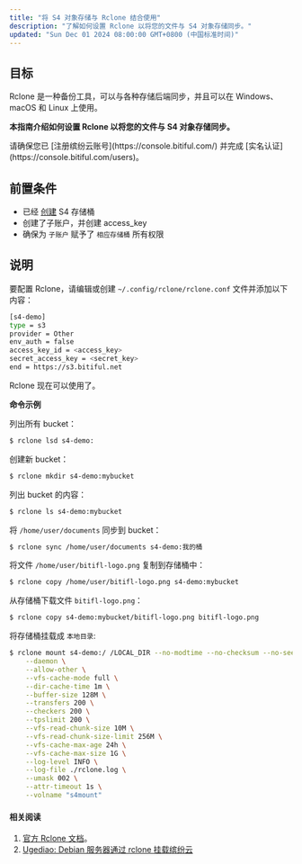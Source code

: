 ```yaml
---
title: "将 S4 对象存储与 Rclone 结合使用"
description: "了解如何设置 Rclone 以将您的文件与 S4 对象存储同步。"
updated: "Sun Dec 01 2024 08:00:00 GMT+0800 (中国标准时间)"
---
```


## 目标

Rclone 是一种备份工具，可以与各种存储后端同步，并且可以在 Windows、macOS 和 Linux 上使用。

**本指南介绍如何设置 Rclone 以将您的文件与 S4 对象存储同步。**

<Tip>
  请确保您已 [注册缤纷云账号](https://console.bitiful.com/) 并完成 [实名认证](https://console.bitiful.com/users)。
</Tip>

## 前置条件

- 已经 [创建](/bitiful-s4/handbook/quick-start) S4 存储桶
- 创建了子账户，并创建 access_key
- 确保为 `子账户` 赋予了 `相应存储桶` 所有权限

## 说明

要配置 Rclone，请编辑或创建 `~/.config/rclone/rclone.conf` 文件并添加以下内容：

```bash
[s4-demo] 
type = s3 
provider = Other 
env_auth = false 
access_key_id = <access_key> 
secret_access_key = <secret_key> 
end = https://s3.bitiful.net
```

Rclone 现在可以使用了。

**命令示例**

列出所有 bucket：

```bash
$ rclone lsd s4-demo: 
```

创建新 bucket：

```bash
$ rclone mkdir s4-demo:mybucket 
```

列出 bucket 的内容：

```bash
$ rclone ls s4-demo:mybucket 
```

将 `/home/user/documents` 同步到 bucket：

```bash
$ rclone sync /home/user/documents s4-demo:我的桶
```

将文件 `/home/user/bitifl-logo.png` 复制到存储桶中：

```bash
$ rclone copy /home/user/bitifl-logo.png s4-demo:mybucket
```

从存储桶下载文件 `bitifl-logo.png`：

```bash
$ rclone copy s4-demo:mybucket/bitifl-logo.png bitifl-logo.png 
```

将存储桶挂载成 `本地目录`:

```bash
$ rclone mount s4-demo:/ /LOCAL_DIR --no-modtime --no-checksum --no-seek \
    --daemon \
    --allow-other \
    --vfs-cache-mode full \
    --dir-cache-time 1m \
    --buffer-size 128M \
    --transfers 200 \
    --checkers 200 \
    --tpslimit 200 \
    --vfs-read-chunk-size 10M \
    --vfs-read-chunk-size-limit 256M \
    --vfs-cache-max-age 24h \
    --vfs-cache-max-size 1G \
    --log-level INFO \
    --log-file ./rclone.log \
    --umask 002 \
    --attr-timeout 1s \
    --volname "s4mount"
```

#### 相关阅读
1. [官方 Rclone 文档](https://rclone.org/docs/)。
2. [Ugediao: Debian 服务器通过 rclone 挂载缤纷云](https://ugediao.com/debian-rclone-bitiful.html)